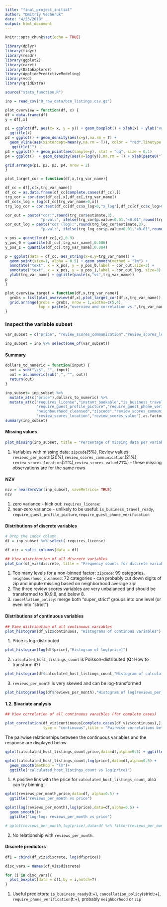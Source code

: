 ```yaml
---
title: "final_project_initial"
author: "Dmitriy Vecheruk"
date: "4/23/2018"
output: html_document
---
```


```r
knitr::opts_chunk$set(echo = TRUE)
```

```r
library(dplyr)
library(tidyr)
library(readr)
library(ggplot2)
library(caret)
library(DataExplorer)
library(AppliedPredictiveModeling)
library(vcd)
library(gridExtra)

source("stats_function.R")
```


```r

inp = read_csv("0_raw_data/bcn_listings.csv.gz") 
```



```r
plot_overview = function(df, x) {
df = data.frame(df)
y = df[,x]

p1 = ggplot(df, aes(x= x, y = y)) + geom_boxplot() + xlab(x) + ylab("value") + 
  ggtitle(x)
p2 = ggplot() + geom_density(aes(x=y),na.rm = T) + 
  geom_vline(aes(xintercept=mean(y,na.rm = T)), color = "red",linetype = 2) + xlab(x) +
   ggtitle("")
p3 = ggplot() + geom_point(aes(sample=y), stat = "qq", size = 0.1)
p4 = ggplot()  + geom_density(aes(x=log(y)),na.rm = T) + xlab(paste0("log(",x,")"))

grid.arrange(p1, p2, p3, p4, nrow = 2)
}

plot_target_cor = function(df,x,trg_var_name){

df_cc = df[,c(x,trg_var_name)]
df_cc = as.data.frame(df_cc[complete.cases(df_cc),]) 
trg_cor = cor.test(df_cc[,x],df_cc[,trg_var_name])
df_cc$x_log = log(df_cc[trg_var_name>0,x])
trg_log_cor = cor.test(df_cc[df_cc$x_log>0,"x_log"],df_cc[df_cc$x_log>0,trg_var_name])

cor_out = paste("cor:",round(trg_cor$estimate,3),
                "p-val:", ifelse(trg_cor$p.value<0.01,"<0.01",round(trg_cor$p.value,3)))
cor_out_log = paste("cor (log):",round(trg_log_cor$estimate,3),
                "p-val:", ifelse(trg_log_cor$p.value<0.01,"<0.01",round(trg_log_cor$p.value,3)))

x_pos = quantile(df_cc[,x],0.9)
y_pos_0 = quantile(df_cc[,trg_var_name],0.006)
y_pos_1 = quantile(df_cc[,trg_var_name],0.004)

p = ggplot(data = df_cc, aes_string(x=x,y=trg_var_name)) +
  geom_point(size=1, alpha = 0.5) + geom_smooth(method = "lm") +
  annotate("text", x = x_pos, y = y_pos_0,label = cor_out,size=3) +
  annotate("text", x = x_pos, y = y_pos_1,label = cor_out_log, size=3) +
  ylab(trg_var_name) + ggtitle(paste(x,"vs",trg_var_name))
p
}

plot_overview_target = function(df,x,trg_var_name){
  grobs = list(plot_overview(df,x),plot_target_cor(df,x,trg_var_name))
  grid.arrange(grobs = grobs, nrow = 1,widths=c(5,4), 
               top = paste(x,"overview and correlation vs.",trg_var_name))
}
```

### Inspect the variable subset

```r
var_subset = c("price", "review_scores_communication","review_scores_location","review_scores_value","requires_license","instant_bookable","is_business_travel_ready","cancellation_policy","require_guest_profile_picture","require_guest_phone_verification","calculated_host_listings_count","reviews_per_month","neighbourhood_cleansed","zipcode","neighbourhood_group_cleansed")

inp_subset = inp %>% select(one_of(var_subset))

```

#### Summary 

```r

dollars_to_numeric = function(input) {
  out = sub("\\$", "", input)
  out = as.numeric(sub(",", "", out))
  return(out)
}

inp_subset= inp_subset %>% 
  mutate_at(c("price"),dollars_to_numeric) %>% 
  mutate_at(c("requires_license","instant_bookable","is_business_travel_ready","cancellation_policy",
              "require_guest_profile_picture","require_guest_phone_verification",
              "neighbourhood_cleansed","zipcode","review_scores_communication",
              "review_scores_location","review_scores_value"),as.factor)
summary(inp_subset)
```

#### Missing values

```r
plot_missing(inp_subset, title = "Percentage of missing data per variable")
```

1) Variables with missing data: `zipcode`(5%), Review values `reviews_per_month`(20%),`review_scores_communication`(21%),
`review_scores_location`(21%),`review_scores_value`(21%) - these missing observations are for the same rows

#### NZV

```r
nzv = nearZeroVar(inp_subset, saveMetrics= TRUE)
nzv
```

1) zero variance - kick out: `requires_license`: 
2) near-zero variance - unlikely to be useful: `is_business_travel_ready`, `require_guest_profile_picture`,`require_guest_phone_verification`

#### Distributions of discrete variables

```r
# Drop the index column
df = inp_subset %>% select(-requires_license)

df_viz = split_columns(data = df)
```

```r
## View distribution of all discrete variables
plot_bar(df_viz$discrete, title = "Frequency counts for discrete variables")
```

1) Too many levels for a non-binned factor: `zipcode`: 99 categories, `neighbourhood_cleansed`: 72 categories - can probably cut down digits of zip and impute missing based on neighborhood average zip!
2) The three review scores  variables are very unbalanced and should be transformed to 10,9,8, and below 8.
3) `cancellation_policy`: merge both "super_strict" groups into one level (or even into "strict")

#### Distributions of continuous variables

```r
## View distribution of all continuous variables
plot_histogram(df_viz$continuous, "Histograms of continous variables")
```

1) Price is log-distributed

```r
plot_histogram(log(df$price),"Histogram of log(price)")
```

2) `calculated_host_listings_count` is Poisson-distributed (**Q:** How to transform it?)

```r
plot_histogram(df$calculated_host_listings_count,"Histogram of calculated_host_listings_count")
```

3) `reviews_per_month` is very skewed and can be log-transformed

```r
plot_histogram(log(df$reviews_per_month),"Histogram of log(reviews_per_month)")
```

#### 1.2. Bivariate analysis
  
```r
## View correlation of all continuous varaibles (for complete cases)

plot_correlation(df_viz$continuous[complete.cases(df_viz$continuous),],
                 type = "continuous",title = "Pairwise correlations between continuous variables")
```


The pairwise relationships between the continuous variables and the response are displayed below

```r
qplot(calculated_host_listings_count,price,data=df,alpha=0.5) + ggtitle("calculated_host_listings_count vs price")
```

```r
qplot(calculated_host_listings_count,log(price),data=df,alpha=0.5) +
  geom_smooth(method = "lm")+
  ggtitle("calculated_host_listings_count vs log(price)")

```

1) A positive link with the price for `calculated_host_listings_count`, also can try binning!

```r
qplot(reviews_per_month,price,data=df, alpha=0.5) +
  ggtitle("reviews_per_month vs price")
```

```r
qplot(log(reviews_per_month),log(price),data=df,alpha=0.5) + 
  geom_smooth()+
  ggtitle("Log-log: reviews_per_month vs price")

# qplot(reviews_per_month,log(price),data=df %>% filter(reviews_per_month<50),alpha=0.5) + ggtitle("Log-log: reviews_per_month vs price")
```

2) No relationship with `reviews_per_month`.

####  Discrete predictors

```r
df1 = cbind(df_viz$discrete, log(df$price))

disc_vars = names(df_viz$discrete)

for (i in disc_vars){
  plot_boxplot(data = df1,by = i,notch=T)
}

```

1) Useful predictors: `is_business_ready`(t:+), `cancellation_policy`(strict:+),
`require_phone_verification`(t:+), probably `neighborhood` or `zip`
